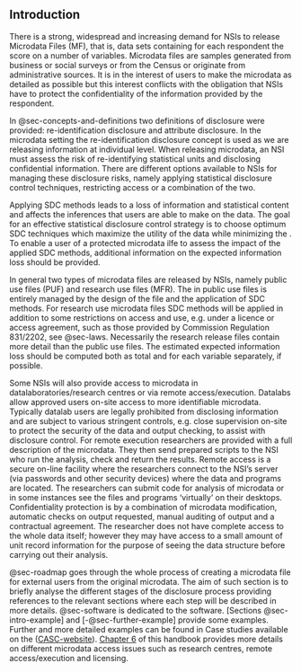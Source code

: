 ## Introduction

There is a strong, widespread and increasing demand for NSIs to release Microdata Files (MF), that is, data sets containing for each respondent the score on a number of variables. 
Microdata files are samples generated from business or social surveys or from the Census or originate from administrative sources. It is in the interest of users 
to make the microdata as detailed as possible but this interest conflicts with the obligation that NSIs have to protect the confidentiality of the information 
provided by the respondent.

In @sec-concepts-and-definitions two definitions of disclosure were provided: re-identification disclosure and attribute disclosure. 
In the microdata setting the re-identification disclosure concept is used as we are releasing information at individual level. 
When releasing microdata, an NSI must assess the risk of re-identifying statistical units and disclosing confidential information. 
There are different options available to NSIs for managing these disclosure risks, namely applying statistical disclosure control techniques, restricting access or 
a combination of the two.

Applying SDC methods leads to a loss of information and statistical content and affects the inferences that users are able to make on the data. 
The goal for an effective statistical disclosure control strategy is to choose optimum SDC techniques which maximize the utility of the data while minimizing the \index{disclosure risk}. 
To enable a user of a protected microdata ilfe to assess the impact of the applied SDC methods, additional information on the expected information loss should be provided. 

In general two types of microdata files are released by NSIs, namely public use files (PUF) and research use files (MFR). 
The \index{disclosure risk} in public use files is entirely managed by the design of the file and the application of SDC methods. 
For research use microdata files SDC methods will be applied in addition to some restrictions on access and use, e.g. under a licence or access agreement,
such as those provided by Commission Regulation 831/2202, see @sec-laws. 
Necessarily the research release files contain more detail than the public use files.
The estimated expected information loss should be computed both as total and for each variable separately, if possible.

Some NSIs will also provide access to microdata in datalaboratories/research centres or via remote access/execution. 
Datalabs allow approved users on-site access to more identifiable microdata. Typically datalab users are legally prohibited from disclosing information 
and are subject to various stringent controls, e.g. close supervision on-site to protect the security of the data and output checking, to assist with disclosure control. 
For remote execution researchers are provided with a full description of the microdata. 
They then send prepared scripts to the NSI who run the analysis, check and return the results. 
Remote access is a secure on-line facility where the researchers connect to the NSI's server (via passwords and other security devices) where the data and programs are located. 
The researchers can submit code for analysis of microdata or in some instances see the files and programs 'virtually' on their desktops. 
Confidentiality protection is by a combination of microdata modification, automatic checks on output requested, manual auditing of output and a contractual agreement. 
The researcher does not have complete access to the whole data itself; however they may have access to a small amount of unit record information for the purpose of seeing the data structure before carrying out their analysis.

@sec-roadmap goes through the whole process of creating a microdata file for external users from the original microdata. 
The aim of such section is to briefly analyse the different stages of the disclosure process providing references to the relevant sections where each step will be described in more details.
 @sec-software is dedicated to the software. [Sections @sec-intro-example] and [-@sec-further-example] provide some examples. 
 Further and more detailed examples can be found in Case studies available on the ([[CASC-website]{.underline}](https://research.cbs.nl/casc/handbook.htm)). 
 [[Chapter 6]{.underline}](06-remote-access-issues.html) of this handbook provides more details on different microdata access issues such as research centres, remote access/execution and licensing.
